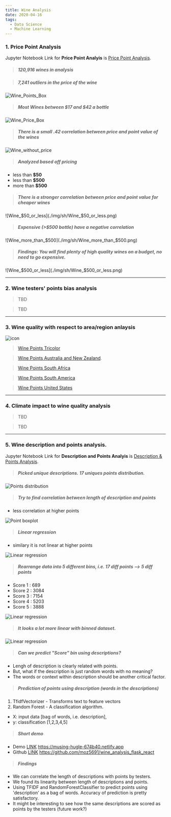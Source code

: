 ```yaml
---
title: Wine Analysis
date: 2020-04-16
tags:
  - Data Science
  - Machine Learning
---
```


### 1. Price Point Analysis

Jupyter Notebook Link for **Price Point Analyis** is [Price Point Analysis](https://nbviewer.jupyter.org/github/halotx3/ccass-wine-ds/blob/master/Wine%20-%20By%20the%20Numbers%20-%20Price_Point.ipynb "Jupyter notebook").

> ##### **120,916 wines** in analysis

> ##### **7,241 outliers** in the price of the wine

![Wine_Points_Box](./img/sh/Wine_Points_Box.png)

> ##### Most Wines between **$17 and $42** a bottle

![Wine_Price_Box](./img/sh/Wine_Price_Box.png)

> ##### There is a small .42 correlation between price and point value of the wines


![Wine_without_price](./img/sh/Wine_without_price.png)

> ##### Analyzed based off pricing
* less than **$50**
* less than **$500**
* more than **$500**


> ##### There is a stronger correlation between price and point value for cheaper wines

![Wine_$50_or_less](./img/sh/Wine_$50_or_less.png)

> ##### Expensive (>$500 bottle) have a negative correlation

![Wine_more_than_$500](./img/sh/Wine_more_than_$500.png)

> ##### Findings: You will find plenty of high quality wines on a budget, no need to go expensive.

![Wine_$500_or_less](./img/sh/Wine_$500_or_less.png)

-----------

### 2. Wine testers' points bias analysis 

> TBD

> TBD

------------

### 3. Wine quality with respect to area/region anlaysis 

![icon](./img/sc/google-maps.png)

> [Wine Points Tricolor](https://slcassidy.github.io/ccass_graphs//slc_WinePoints_tricolor.html "gmap")

> [Wine Points Australia and New Zealand](https://slcassidy.github.io/ccass_graphs//slc_WinePoints_Australia_NZ.html "gmap").

> [Wine Points South Africa](https://slcassidy.github.io/ccass_graphs//slc_WinePoints_SAfrical.html "gmap")

> [Wine Points South America](https://slcassidy.github.io/ccass_graphs//slc_WinePoints_SAmerica.html "gmap")

> [Wine Points United States](https://slcassidy.github.io/ccass_graphs//slc_WinePoints_USA.html "gmap")

-----------

### 4. Climate impact to wine quality analysis

> TBD

> TBD

-------

### 5. Wine description and points analysis.

Jupyter Notebook Link for **Description and Points Analyis** is [Description & Points Analysis](https://nbviewer.jupyter.org/github/halotx3/ccass-wine-ds/blob/ca-baseline/wine-ca.ipynb "Jupyter notebook").

> ##### Picked unique descriptions. 17 uniques points distribution.


![Points distribution](./img/ca/fig_01.png)


> ##### Try to find correlation between length of description and points
* less correlation at higher points

![Point boxplot](./img/ca/fig_02.png)


> ##### Linear regression 
* similary it is not linear at higher points

![Linear regression](./img/ca/fig_03.png)

> ##### Rearrange data into 5 different bins, i.e. 17 diff points --> 5 diff points
* Score 1 : 689
* Score 2 : 3084
* Score 3 : 7154
* Score 4 : 5203
* Score 5 : 3888

![Linear regression](./img/ca/fig_04.png)

> ##### It looks a lot more linear with binned dataset.

![Linear regression](./img/ca/fig_05.png)

> ##### Can we predict "Score" bin using descriptions?  

* Lengh of description is clearly related with points. 
* But, what if the description is just random words with no meaning?
* The words or context within description should be another critical factor.

> ##### Prediction of points using description (words in the descriptions)

  1. TfidfVectorizer - Transforms text to feature vectors
  2. Random Forest - A classification algorithm. 
  * X: input data [bag of words, i.e. description], 
  * y: classification [1,2,3,4,5]

> ##### Short demo 
* Demo [LINK](https://musing-hugle-674b40.netlify.app) https://musing-hugle-674b40.netlify.app
* Github [LINK](https://github.com/moz5691/wine_analysis_flask_react) https://github.com/moz5691/wine_analysis_flask_react

> ##### Findings  

* We can correlate the length of descriptions with points by testers. 
* We found its linearity between length of descriptions and points.
* Using TFIDF and RandomForestClassifier to predict points using 'description' as a bag of words. Accuracy of prediction is pretty satisfactory. 
* It might be interesting to see how the same descriptions are scored as points by the testers (future work?)